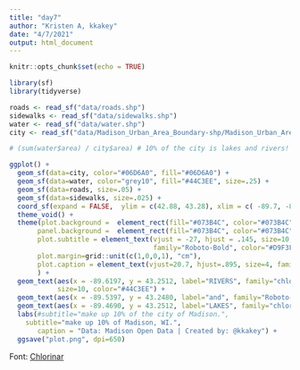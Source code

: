 ```yaml
---
title: "day7"
author: "Kristen A, kkakey"
date: "4/7/2021"
output: html_document
---
```


```r
knitr::opts_chunk$set(echo = TRUE)
```

```r
library(sf)
library(tidyverse)
```

```r
roads <- read_sf("data/roads.shp")
sidewalks <- read_sf("data/sidewalks.shp")
water <- read_sf("data/water.shp")
city <- read_sf("data/Madison_Urban_Area_Boundary-shp/Madison_Urban_Area_Boundary.shp")
```

```r
# (sum(water$area) / city$area) # 10% of the city is lakes and rivers!

ggplot() +
  geom_sf(data=city, color="#06D6A0", fill="#06D6A0") +
  geom_sf(data=water, color="grey10", fill="#44C3EE", size=.25) +
  geom_sf(data=roads, size=.05) +
  geom_sf(data=sidewalks, size=.025) +
  coord_sf(expand = FALSE,  ylim = c(42.88, 43.28), xlim = c( -89.7, -89.1)) +
  theme_void() +
  theme(plot.background =  element_rect(fill="#073B4C", color="#073B4C"),
       panel.background =  element_rect(fill="#073B4C", color="#073B4C"),
       plot.subtitle = element_text(vjust = -27, hjust = .145, size=10,
                                    family="Roboto-Bold", color="#D9F3FC"),  
       plot.margin=grid::unit(c(1,0,0,1), "cm"),
       plot.caption = element_text(vjust=20.7, hjust=.895, size=4, family="Roboto-Bold")
       ) +
  geom_text(aes(x = -89.6197, y = 43.2512, label="RIVERS", family="chlorinr"), 
            size=10, color="#44C3EE") +
  geom_text(aes(x = -89.5397, y = 43.2480, label="and", family="Roboto-Bold"), size=4, color="#D9F3FC") +
  geom_text(aes(x = -89.4690, y = 43.2512, label="LAKES", family="chlorinr"), size=10, color="#44C3EE") +
  labs(#subtitle="make up 10% of the city of Madison.",
    subtitle="make up 10% of Madison, WI.",
       caption = "Data: Madison Open Data | Created by: @kkakey") +
  ggsave("plot.png", dpi=650)
```


Font: [Chlorinar](https://www.1001fonts.com/chlorinar-font.html)

